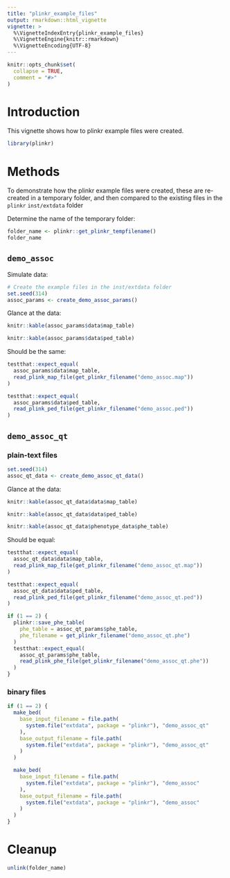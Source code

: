 ```yaml
---
title: "plinkr_example_files"
output: rmarkdown::html_vignette
vignette: >
  %\VignetteIndexEntry{plinkr_example_files}
  %\VignetteEngine{knitr::rmarkdown}
  %\VignetteEncoding{UTF-8}
---
```


```r
knitr::opts_chunk$set(
  collapse = TRUE,
  comment = "#>"
)
```

# Introduction

This vignette shows how to plinkr example files were created.

```r
library(plinkr)
```

# Methods

To demonstrate how the plinkr example files were created,
these are re-created in a temporary folder, 
and then compared to the existing files
in the `plinkr` `inst/extdata` folder

Determine the name of the temporary folder:

```r
folder_name <- plinkr::get_plinkr_tempfilename()
folder_name
```

## `demo_assoc`

Simulate data:

```r
# Create the example files in the inst/extdata folder
set.seed(314)
assoc_params <- create_demo_assoc_params()
```

Glance at the data:

```r
knitr::kable(assoc_params$data$map_table)
```

```r
knitr::kable(assoc_params$data$ped_table)
```

Should be the same:

```r
testthat::expect_equal(
  assoc_params$data$map_table,
  read_plink_map_file(get_plinkr_filename("demo_assoc.map"))
)
```

```r
testthat::expect_equal(
  assoc_params$data$ped_table,
  read_plink_ped_file(get_plinkr_filename("demo_assoc.ped"))
)
```

## `demo_assoc_qt` 

### plain-text files

```r
set.seed(314)
assoc_qt_data <- create_demo_assoc_qt_data()
```

Glance at the data:

```r
knitr::kable(assoc_qt_data$data$map_table)
```

```r
knitr::kable(assoc_qt_data$data$ped_table)
```

```r
knitr::kable(assoc_qt_data$phenotype_data$phe_table)
```

Should be equal:

```r
testthat::expect_equal(
  assoc_qt_data$data$map_table,
  read_plink_map_file(get_plinkr_filename("demo_assoc_qt.map"))
)
```

```r
testthat::expect_equal(
  assoc_qt_data$data$ped_table,
  read_plink_ped_file(get_plinkr_filename("demo_assoc_qt.ped"))
)
```

```r
if (1 == 2) {
  plinkr::save_phe_table(
    phe_table = assoc_qt_params$phe_table,
    phe_filename = get_plinkr_filename("demo_assoc_qt.phe")
  )
  testthat::expect_equal(
    assoc_qt_params$phe_table,
    read_plink_phe_file(get_plinkr_filename("demo_assoc_qt.phe"))
  )
}
```

### binary files

```r
if (1 == 2) {
  make_bed(
    base_input_filename = file.path(
      system.file("extdata", package = "plinkr"), "demo_assoc_qt"
    ),
    base_output_filename = file.path(
      system.file("extdata", package = "plinkr"), "demo_assoc_qt"
    )
  )

  make_bed(
    base_input_filename = file.path(
      system.file("extdata", package = "plinkr"), "demo_assoc"
    ),
    base_output_filename = file.path(
      system.file("extdata", package = "plinkr"), "demo_assoc"
    )
  )
}
```

# Cleanup

```r
unlink(folder_name)
```

